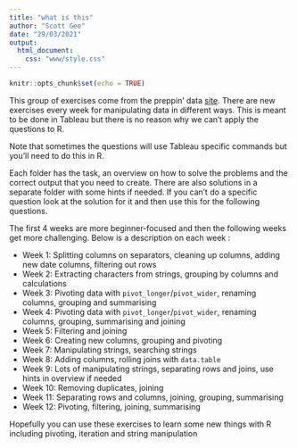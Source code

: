 ```yaml
---
title: "what is this"
author: "Scott Gee"
date: "29/03/2021"
output: 
  html_document:
    css: "www/style.css"
---
```


```r
knitr::opts_chunk$set(echo = TRUE)
```
<script src="www/hideOutput.js"></script>

This group of exercises come from the preppin' data [site](https://preppindata.blogspot.com/). There are new exercises every week for manipulating data in different ways. This is meant to be done in Tableau but there is no reason why we can't apply the questions to R. 

Note that sometimes the questions will use Tableau specific commands but you'll need to do this in R.

Each folder has the task, an overview on how to solve the problems and the correct output that you need to create. There are also solutions in a separate folder with some hints if needed. If you can't do a specific question look at the solution for it and then use this for the following questions.

The first 4 weeks are more beginner-focused and then the following weeks get more challenging. Below is a description on each week :

- Week 1: Splitting columns on separators, cleaning up columns, adding new date columns, filtering out rows
- Week 2: Extracting characters from strings, grouping by columns and calculations
- Week 3: Pivoting data with `pivot_longer`/`pivot_wider`, renaming columns, grouping and summarising
- Week 4:  Pivoting data with `pivot_longer`/`pivot_wider`, renaming columns, grouping, summarising and joining
- Week 5: Filtering and joining 
- Week 6: Creating new columns, grouping and pivoting
- Week 7: Manipulating strings, searching strings 
- Week 8: Adding columns, rolling joins with `data.table` 
- Week 9: Lots of manipulating strings, separating rows and joins, use hints in overview if needed 
- Week 10: Removing duplicates, joining
- Week 11: Separating rows and columns, joining, grouping, summarising 
- Week 12: Pivoting, filtering, joining, summarising 

Hopefully you can use these exercises to learn some new things with R including pivoting, iteration and string manipulation